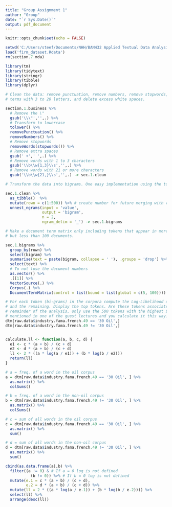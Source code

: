 ```yaml
---
title: "Group Assignment 1"
author: "Group"
date: "`r Sys.Date()`"
output: pdf_document
---
```


```r
knitr::opts_chunk$set(echo = FALSE)
```

```r
setwd('C:/Users/steef/Documents/NHH/BAN432 Applied Textual Data Analysis for Business and Finance/Assignment Group 1/BAN432-Assignment1')
load('firm_dataset.Rdata')
rm(section.7.mda)
```

```r
library(tm)
library(tidytext)
library(stringr)
library(tibble)
library(dplyr)
```


```r
# Clean the data: remove punctuation, remove numbers, remove stopwords, make lower case, only consider
# terms with 3 to 20 letters, and delete excess white spaces.

section.1.business %>%
  # Remove the \" 
  gsub('\\\"','',.) %>% 
  # Transform to lowercase
  tolower() %>% 
  removePunctuation() %>% 
  removeNumbers() %>% 
  # Remove stopwords
  removeWords(stopwords()) %>% 
  # Remove extra spaces
  gsub(' +',' ',.) %>% 
  # Remove words with 1 to 3 characters
  gsub('\\b\\w{1,3}\\s','',.) %>% 
  # Remove words with 21 or more characters
  gsub('\\b\\w{21,}\\s','',.) -> sec.1.clean 

```

```r
# Transform the data into bigrams. One easy implementation using the tokenizers package:

sec.1.clean %>%
  as_tibble()  %>%
  mutate(rown = c(1:500)) %>% # create number for future merging with raw.data
  unnest_ngrams(input = 'value', 
                output = 'bigram', 
                n = 2,
                ngram_delim = '_') -> sec.1.bigrams

```

```r
# Make a document term matrix only including tokens that appear in more than 5 
# but less than 100 documents.

sec.1.bigrams %>%
  group_by(rown) %>%
  select(bigram) %>%
  summarise(text = paste(bigram, collapse = ' '), .groups = 'drop') %>%
  select(text) %>%
  # To not lose the document numbers
  as.vector() %>%
  .[[1]] %>%
  VectorSource(.) %>%
  Corpus(.) %>%
  DocumentTermMatrix(control = list(bound = list(global = c(5, 100)))) -> dtm

```

```r
# For each token (bi-grams) in the corpora compute the Log-Likelihood of being in the subset of oil firms
# and the remaining. Display the top tokens. Are these tokens associated with the oil sector? For the
# remainder of the analysis, only use the 500 tokens with the highest Log-Likelihood. Log-Likelihood was
# mentioned in one of the guest lectures and you calculate it this way:
dtm[raw.data$industry.fama.french.49 == '30 Oil',] 
dtm[raw.data$industry.fama.french.49 != '30 Oil',]


calculate.ll <- function(a, b, c, d) {
  e1 <- c * (a + b) / (c + d)
  e2 <- d * (a + b) / (c + d)
  ll <- 2 * ((a * log(a / e1)) + (b * log(b / e2)))
  return(ll)
}

# a = freq. of a word in the oil corpus
a = dtm[raw.data$industry.fama.french.49 == '30 Oil', ] %>%
  as.matrix() %>%
  colSums()

# b = freq. of a word in the non-oil corpus
b = dtm[raw.data$industry.fama.french.49 != '30 Oil', ] %>%
  as.matrix() %>%
  colSums()

# c = sum of all words in the oil corpus
c = dtm[raw.data$industry.fama.french.49 == '30 Oil', ] %>%
  as.matrix() %>%
  sum()

# d = sum of all words in the non-oil corpus
d = dtm[raw.data$industry.fama.french.49 != '30 Oil', ] %>%
  as.matrix() %>%
  sum()

cbind(as.data.frame(a),b) %>%
  filter((a != 0) & # If a = 0 log is not defined
           (b != 0)) %>% # If b = 0 log is not defined
  mutate(e.1 = c * (a + b) / (c + d), 
         e.2 = d * (a + b) / (c + d)) %>%
  mutate(ll = 2 * ((a * log(a / e.1)) + (b * log(b / e.2)))) %>%
  select(ll) %>%
  arrange(desc(ll))

```



